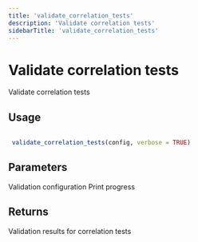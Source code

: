 ```yaml
---
title: 'validate_correlation_tests'
description: 'Validate correlation tests'
sidebarTitle: 'validate_correlation_tests'
---
```


# Validate correlation tests


 Validate correlation tests


## Usage

```r

 validate_correlation_tests(config, verbose = TRUE)

```

## Parameters

<ParamField body="config" type="any">
  Validation configuration
</ParamField>
<ParamField body="verbose" type="any">
  Print progress
</ParamField>

## Returns


 Validation results for correlation tests
